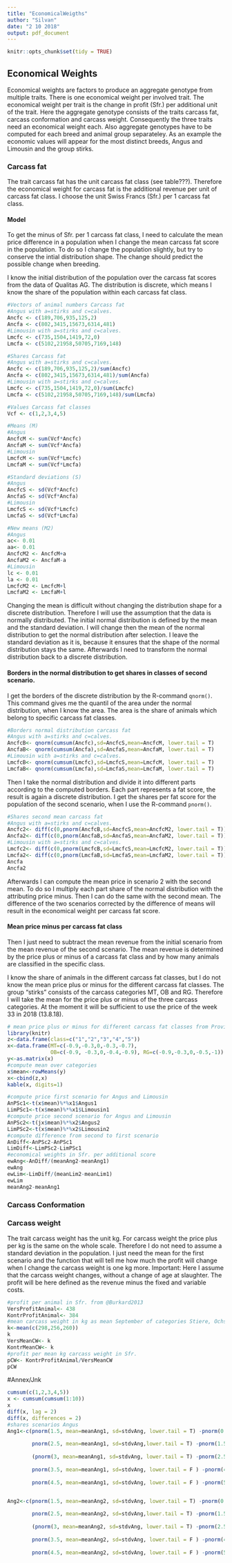 ```yaml
---
title: "EconomicalWeigths"
author: "Silvan"
date: "2 10 2018"
output: pdf_document
---
```


```r
knitr::opts_chunk$set(tidy = TRUE)
```

## Economical Weights

Economical weights are factors to produce an aggregate genotype from multiple traits.
There is one economical weight per involved trait.
The economical weight per trait is the change in profit (Sfr.) per additional unit of the trait.
Here the aggregate genotype consists of the traits carcass fat, carcass conformation and carcass weight.
Consequently the three traits need an economical weight each.
Also aggregate genotypes have to be computed for each breed and animal group separateley.
As an example the economic values will appear for the most distinct breeds, Angus and Limousin and the group stirks.

### Carcass fat
The trait carcass fat has the unit carcass fat class (see table???).
Therefore the economical weight for carcass fat is the additional revenue per unit of carcass fat class.
I choose the unit Swiss Francs (Sfr.) per 1 carcass fat class.

#### Model
To get the minus of Sfr. per 1 carcass fat class, I need to calculate the mean price difference in a population when I change the mean carcass fat score in the population.
To do so I change the population slightly, but try to conserve the intial distribution shape.
The change should predict the possible change when breeding.

I know the initial distribution of the population over the carcass fat scores from the data of Qualitas AG.
The distribution is discrete, which means I know the share of the population within each carcass fat class.

```r
#Vectors of animal numbers Carcass fat 
#Angus with a=stirks and c=calves.
Ancfc <- c(189,706,935,125,2)
Ancfa <- c(802,3415,15673,6314,481)
#Limousin with a=stirks and c=calves.
Lmcfc <- c(735,1504,1419,72,0)
Lmcfa <- c(5102,21958,50705,7169,148)

#Shares Carcass fat
#Angus with a=stirks and c=calves.
Ancfc <- c(189,706,935,125,2)/sum(Ancfc)
Ancfa <- c(802,3415,15673,6314,481)/sum(Ancfa)
#Limousin with a=stirks and c=calves.
Lmcfc <- c(735,1504,1419,72,0)/sum(Lmcfc)
Lmcfa <- c(5102,21958,50705,7169,148)/sum(Lmcfa)

#Values Carcass fat classes
Vcf <- c(1,2,3,4,5)

#Means (M)
#Angus
AncfcM <- sum(Vcf*Ancfc)
AncfaM <- sum(Vcf*Ancfa)
#Limousin
LmcfcM <- sum(Vcf*Lmcfc)
LmcfaM <- sum(Vcf*Lmcfa)

#Standard deviations (S)
#Angus
AncfcS <- sd(Vcf*Ancfc)
AncfaS <- sd(Vcf*Ancfa)
#Limousin
LmcfcS <- sd(Vcf*Lmcfc)
LmcfaS <- sd(Vcf*Lmcfa)

#New means (M2)
#Angus
ac<- 0.01
aa<- 0.01
AncfcM2 <- AncfcM+a
AncfaM2 <- AncfaM-a
#Limousin
lc <- 0.01
la <- 0.01
LmcfcM2 <- LmcfcM+l
LmcfaM2 <- LmcfaM+l


```

Changing the mean is difficult without changing the distribution shape for a discrete distribution.
Therefore I will use the assumption that the data is normally distributed.
The initial normal distribution is defined by the mean and the standard deviation.
I will change then the mean of the normal distribution to get the normal distribution after selection.
I leave the standard deviation as it is, because it ensures that the shape of the normal distribution stays the same.
Afterwards I need to transform the normal distribution back to a discrete distribution.

#### Borders in the normal distribution to get shares in classes of second scenario.
I get the borders of the discrete distribution by the R-command `qnorm()`. 
This command gives me the quantil of the area under the normal distribution, when I know the area.
The area is the share of animals which belong to specific carcass fat classes.

```r
#Borders normal distribution carcass fat 
#Angus with a=stirks and c=calves.
AncfcB<- qnorm(cumsum(Ancfc),sd=AncfcS,mean=AncfcM, lower.tail = T)
AncfaB<- qnorm(cumsum(Ancfa),sd=AncfaS,mean=AncfaM, lower.tail = T)
#Limousin with a=stirks and c=calves.
LmcfcB<- qnorm(cumsum(Lmcfc),sd=LmcfcS,mean=LmcfcM, lower.tail = T)
LmcfaB<- qnorm(cumsum(Lmcfa),sd=LmcfaS,mean=LmcfaM, lower.tail = T)
```

Then I take the normal distribution and divide it into different parts according to the computed borders.
Each part represents a fat score, the result is again a discrete distribution.
I get the shares per fat score for the population of the second scenario, when I use the R-command `pnorm()`.

```r
#Shares second mean carcass fat 
#Angus with a=stirks and c=calves.
Ancfc2<- diff(c(0,pnorm(AncfcB,sd=AncfcS,mean=AncfcM2, lower.tail = T)))
Ancfa2<- diff(c(0,pnorm(AncfaB,sd=AncfaS,mean=AncfaM2, lower.tail = T)))
#Limousin with a=stirks and c=calves.
Lmcfc2<- diff(c(0,pnorm(LmcfcB,sd=LmcfcS,mean=LmcfcM2, lower.tail = T)))
Lmcfa2<- diff(c(0,pnorm(LmcfaB,sd=LmcfaS,mean=LmcfaM2, lower.tail = T)))
Ancfa
Ancfa2
```


Afterwards I can compute the mean price in scenario 2 with the second mean.
To do so I multiply each part share of the normal distribution with the attributing price minus.
Then I can do the same with the second mean.
The difference of the two scenarios corrected by the difference of means will result in the economical weight per carcass fat score.


#### Mean price minus per carcass fat class
Then I just need to subtract the mean revenue from the initial scenario from the mean revenue of the second scenario.
The mean revenue is determined by the price plus or minus of a carcass fat class and by how many animals are classified in the specific class.

I know the share of animals in the different carcass fat classes, but I do not know the mean price plus or minus for the different carcass fat classes.
The group "stirks" consists of the carcass categories MT, OB and RG.
Therefore I will take the mean for the price plus or minus of the three carcass categories.
At the moment it will be sufficient to use the price of the week 33 in 2018 (13.8.18).

```r
# mean price plus or minus for different carcass fat classes from Proviande 2018, week 33.
library(knitr)
z<-data.frame(class=c("1","2","3","4","5"))
x<-data.frame(MT=c(-0.9,-0.3,0,-0.3,-0.7), 
              OB=c(-0.9, -0.3,0,-0.4,-0.9), RG=c(-0.9,-0.3,0,-0.5,-1))
y<-as.matrix(x)
#compute mean over categories
x$mean<-rowMeans(y)
x<-cbind(z,x) 
kable(x, digits=1)

```

```r
#compute price first scenario for Angus and Limousin
AnPSc1<-t(x$mean)%*%x1$Angus1
LimPSc1<-t(x$mean)%*%x1$Limousin1
#compute price second scenario for Angus and Limousin
AnPSc2<-t(jx$mean)%*%x2$Angus2
LimPSc2<-t(x$mean)%*%x2$Limousin2
#compute difference from second to first scenario
AnDiff<-AnPSc2-AnPSc1
LimDiff<-LimPSc2-LimPSc1
#economical weights in Sfr. per additional score
ewAng<-AnDiff/(meanAng2-meanAng1)
ewAng 
ewLim<-LimDiff/(meanLim2-meanLim1)
ewLim
meanAng2-meanAng1
```





### Carcass Conformation






### Carcass weight
The trait carcass weight has the unit kg.
For carcass weight the price plus per kg is the same on the whole scale.
Therefore I do not need to assume a standard deviation in the population.
I just need the mean for the first scenario and the function that will tell me how much the profit will change when I change the carcass weight is one kg more.
Important: Here I assume that the carcass weight changes, without a change of age at slaughter.
The profit will be here defined as the revenue minus the fixed and variable costs.

```r
#profit per animal in Sfr. from @Burkard2013
VersProfitAnimal<- 438
KontrProfitAnimal<- 384
#mean carcass weight in kg as mean September of categories Stiere, Ochsen and Rinder of Agristat S.33.
k<-mean(c(298,256,260))
k
VersMeanCW<- k
KontrMeanCW<- k
#profit per mean kg carcass weight in Sfr.
pCW<- KontrProfitAnimal/VersMeanCW
pCW
```


#Annex/Jnk

```r
cumsum(c(1,2,3,4,5))
x <- cumsum(cumsum(1:10))
x
diff(x, lag = 2)
diff(x, differences = 2)
#shares scenarios Angus
Ang1<-c(pnorm(1.5, mean=meanAng1, sd=stdvAng, lower.tail = T) -pnorm(0.5, mean=meanAng1, sd=stdvAng,lower.tail = T),
        
        pnorm(2.5, mean=meanAng1, sd=stdvAng,lower.tail = T) -pnorm(1.5, mean=meanAng1 ),
        
        (pnorm(3, mean=meanAng1, sd=stdvAng, lower.tail = T) -pnorm(2.5, mean=meanAng1, sd=stdvAng,lower.tail = T)) + (pnorm(3, mean=meanAng1, sd=stdvAng,lower.tail = F) -pnorm(3.5, mean=meanAng1,sd=stdvAng, lower.tail = F)),
        
        pnorm(3.5, mean=meanAng1, sd=stdvAng, lower.tail = F ) -pnorm(4.5, mean=meanAng1,sd=stdvAng, lower.tail = F ),
        
        pnorm(4.5, mean=meanAng1, sd=stdvAng, lower.tail = F ) -pnorm(5.5, mean=meanAng1 ,sd=stdvAng, lower.tail = F))


Ang2<-c(pnorm(1.5, mean=meanAng2, sd=stdvAng, lower.tail = T) -pnorm(0.5, mean=meanAng2, sd=stdvAng,lower.tail = T),
        
        pnorm(2.5, mean=meanAng2, sd=stdvAng,lower.tail = T) -pnorm(1.5, mean=meanAng2 ),
        
        (pnorm(3, mean=meanAng2, sd=stdvAng, lower.tail = T) -pnorm(2.5, mean=meanAng2, sd=stdvAng,lower.tail = T)) + (pnorm(3, mean=meanAng2, sd=stdvAng,lower.tail = F) -pnorm(3.5, mean=meanAng2,sd=stdvAng, lower.tail = F)),
        
        pnorm(3.5, mean=meanAng2, sd=stdvAng, lower.tail = F ) -pnorm(4.5, mean=meanAng2,sd=stdvAng, lower.tail = F ),
        
        pnorm(4.5, mean=meanAng2, sd=stdvAng, lower.tail = F ) -pnorm(5.5, mean=meanAng2 ,sd=stdvAng, lower.tail = F))
```




